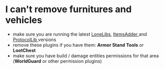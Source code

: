 # I can't remove furnitures and vehicles

* make sure you are running the latest [LoneLibs](https://www.spigotmc.org/resources/lonelibs.75974/), [ItemsAdder ](https://www.spigotmc.org/resources/%E2%9C%85must-have%E2%9C%85-itemsadder%E2%9C%A8textures-3d-models-huds-gui-emojis-ores-blocks-wings-tails-hats.73355/)and [ProtocolLib ](https://ci.dmulloy2.net/job/ProtocolLib/lastSuccessfulBuild/)versions
* remove these plugins if you have them: **Armor Stand Tools** or **LootChest**
* make sure you have build / damage entities permissions for that area (**WorldGuard** or other permission plugins)